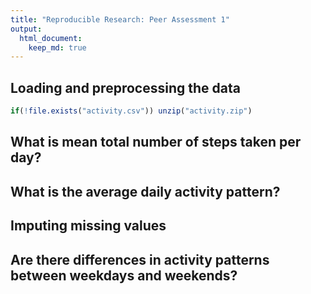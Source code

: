 ```yaml
---
title: "Reproducible Research: Peer Assessment 1"
output: 
  html_document:
    keep_md: true
---
```



## Loading and preprocessing the data

```r
if(!file.exists("activity.csv")) unzip("activity.zip")
```


## What is mean total number of steps taken per day?



## What is the average daily activity pattern?



## Imputing missing values



## Are there differences in activity patterns between weekdays and weekends?

